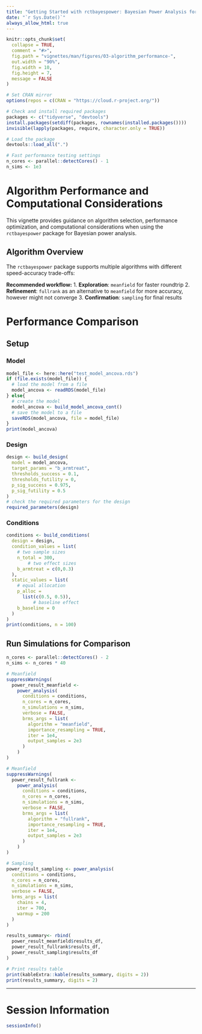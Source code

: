```yaml
---
title: "Getting Started with rctbayespower: Bayesian Power Analysis for RCTs"
date: "`r Sys.Date()`"
always_allow_html: true
---
```


```r
knitr::opts_chunk$set(
  collapse = TRUE,
  comment = "#>",
  fig.path = "vignettes/man/figures/03-algorithm_performance-",
  out.width = "90%",
  fig.width = 10,
  fig.height = 7,
  message = FALSE
)

# Set CRAN mirror
options(repos = c(CRAN = "https://cloud.r-project.org/"))

# Check and install required packages
packages <- c("tidyverse", "devtools")
install.packages(setdiff(packages, rownames(installed.packages())))
invisible(lapply(packages, require, character.only = TRUE))

# Load the package
devtools::load_all(".")

# Fast performance testing settings
n_cores <- parallel::detectCores() - 1
n_sims <- 1e3
```



# Algorithm Performance and Computational Considerations

This vignette provides guidance on algorithm selection, performance optimization, and computational considerations when using the `rctbayespower` package for Bayesian power analysis.


## Algorithm Overview

The `rctbayespower` package supports multiple algorithms with different speed-accuracy trade-offs:

**Recommended workflow:**
1. **Exploration**: `meanfield` for faster roundtrip
2. **Refinement**: `fullrank` as an alternative to `meanfield` for more accuracy, however might not converge
3. **Confirmation**: `sampling` for final results



# Performance Comparison

## Setup
### Model

```r
model_file <- here::here("test_model_ancova.rds")
if (file.exists(model_file)) {
  # load the model from a file
  model_ancova <- readRDS(model_file)
} else{
  # create the model
  model_ancova <- build_model_ancova_cont()
  # save the model to a file
  saveRDS(model_ancova, file = model_file)
}
print(model_ancova)
```

### Design

```r
design <- build_design(
  model = model_ancova,
  target_params = "b_armtreat",
  thresholds_success = 0.1,
  thresholds_futility = 0,
  p_sig_success = 0.975,
  p_sig_futility = 0.5
)
# check the required parameters for the design
required_parameters(design)

```


### Conditions

```r
conditions <- build_conditions(
  design = design,
  condition_values = list(
    # two sample sizes
    n_total = 300,
        # two effect sizes
    b_armtreat = c(0,0.3)
  ),
  static_values = list(
    # equal allocation
    p_alloc =
      list(c(0.5, 0.5)),
          # baseline effect
    b_baseline = 0
  )
)
print(conditions, n = 100)
```


## Run Simulations for Comparison

```r
n_cores <- parallel::detectCores() - 2
n_sims <- n_cores * 40

# Meanfield
suppressWarnings(
  power_result_meanfield <-
    power_analysis(
      conditions = conditions,
      n_cores = n_cores,
      n_simulations = n_sims,
      verbose = FALSE,
      brms_args = list(
        algorithm = "meanfield",
        importance_resampling = TRUE,
        iter = 1e4,
        output_samples = 2e3
      )
    )
)

# Meanfield
suppressWarnings(
  power_result_fullrank <-
    power_analysis(
      conditions = conditions,
      n_cores = n_cores,
      n_simulations = n_sims,
      verbose = FALSE,
      brms_args = list(
        algorithm = "fullrank",
        importance_resampling = TRUE,
        iter = 1e4,
        output_samples = 2e3
      )
    )
)

# Sampling
power_result_sampling <- power_analysis(
  conditions = conditions,
  n_cores = n_cores,
  n_simulations = n_sims,
  verbose = FALSE,
  brms_args = list(
    chains = 4,
    iter = 700,
    warmup = 200
  )
)

results_summary<- rbind(
  power_result_meanfield$results_df,
  power_result_fullrank$results_df,
  power_result_sampling$results_df
)

# Print results table
print(kableExtra::kable(results_summary, digits = 2))
print(results_summary, digits = 2)
```



***


# Session Information

```r
sessionInfo()
```
